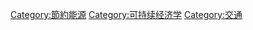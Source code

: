 {{main}}

[[Category:節約能源|Category:節約能源]]
[[Category:可持续经济学|Category:可持续经济学]]
[[Category:交通|Category:交通]]